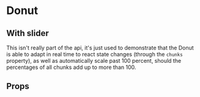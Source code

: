 
# Donut

<Canvas withSource="open">
    <Story id="components-donut--basic" />
</Canvas>

## With slider

This isn't really part of the api, it's just used to demonstrate that the Donut is able to
adapt in real time to react state changes (through the `chunks` property), as well as automatically
scale past 100 percent, should the percentages of all chunks add up to more than 100.

<Canvas>
    <Story id="components-donut--with-slider" />
</Canvas>

## Props

<ArgsTable story={PRIMARY_STORY} />
